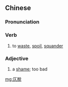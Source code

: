 ==Chinese==
{{zh-forms}}

===Pronunciation===
{{zh-pron
|mn=qz:cherh-thoah/xm:cheh-thoah
|cat=v
}}

===Verb===
{{zh-verb}}

# {{label|zh|Min Nan}} to [[waste]], [[spoil]], [[squander]]

===Adjective===
{{zh-adjective}}
# {{label|zh|Min Nan}} a [[shame]]; too bad

[[mg:仄脫]]